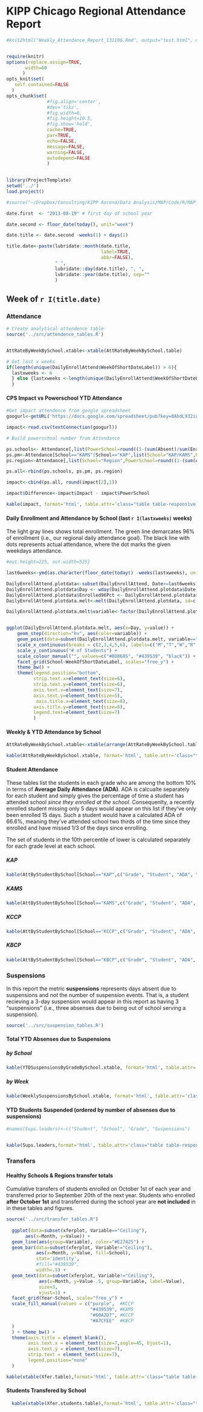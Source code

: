  KIPP Chicago Regional Attendance Report
========================================================
```r

#knit2html("Weekly_Attendance_Report_131106.Rmd", output="test.html", options=c('fragment_only', 'skip_style')); system('cp ./test.html ~/Sites/test.local/'); system('cp -r ./figure/* ~/Sites/test.local/figure/'); system('cd ~/Sites/test.local/ && python updateWarHTML.py')


require(knitr)
options(replace.assign=TRUE,
       width=60
      )
opts_knit$set(
   self.contained=FALSE
  )
opts_chunk$set( 
               #fig.align='center', 
               #dev='tikz', 
               #fig.width=8, 
               #fig.height=10.5, 
               #fig.show='hold', 
               cache=TRUE,
               par=TRUE,
               echo=FALSE,
               message=FALSE,
               warning=FALSE,
               autodepend=FALSE
               )
               
```


```r
library(ProjectTemplate)
setwd('../')
load.project()

#source("~/Dropbox/Consulting/KIPP Ascend/Data Analysis/MAP/Code/R/MAP_helper_functions.R")
```
```r
date.first  <- "2013-08-19" # first day of school year

date.second <- floor_date(today(), unit="week") 

date.title <- date.second -weeks(1) + days(1) 

title.date<-paste(lubridate::month(date.title, 
                                   label=TRUE, 
                                   abbr=FALSE),
                  " ",
                  lubridate::day(date.title), ", ", 
                  lubridate::year(date.title), sep=""
                  )
```
Week of `r I(title.date)`
--------------------------------------------------------
### Attendance

```r

# Create analytical attendence table
source('../src/attendence_tables.R')


AttRateByWeekBySchool.xtable<-xtable(AttRateByWeekBySchool.table)

# Get last x weeks
if(length(unique(DailyEnrollAttend$WeekOfShortDateLabel)) > 6){
  lastxweeks <- 6
  } else {lastxweeks <-length(unique(DailyEnrollAttend$WeekOfShortDateLabel))
  }
```
#### CPS Impact vs Powerschool YTD Attendance
 
```r

#Get impact attendence from google spreadsheet
googurl<-getURL('https://docs.google.com/spreadsheet/pub?key=0AhdL932iuhIIdHk3SFFSc2ZvUE9MZ1pKNldjZ0JLbXc&single=true&gid=6&range=A1%3AC7&output=csv')

impact<-read.csv(textConnection(googurl))

# Build powerschool number from Attendance 

ps.schools<- Attendance[,list(PowerSchool=round((1-(sum(Absent)/sum(Enrolled)))*100,1)), by=list(School)]
ps.pm<-Attendance[School=="KAMS"|School=="KAP",list(School="KAP/KAMS",PowerSchool=round((1-(sum(Absent)/sum(Enrolled)))*100,1))]
ps.region<-Attendance[,list(School="Region",PowerSchool=round((1-(sum(Absent)/sum(Enrolled)))*100,1))]

ps.all<-rbind(ps.schools, ps.pm, ps.region)

impact<-cbind(ps.all, round(impact[2],1))

impact$Difference<-impact$Impact - impact$PowerSchool

kable(impact, format='html', table.attr='class="table table-responsive table-hover table-condensed table-striped"', output=TRUE)
```



#### Daily Enrollment and Attendance by School (last `r I(lastxweeks)` weeks)
The light gray lines shows total enrollment. The green line demarcates 96% of enrollment (i.e., our regional daily attendance goal).  The black line with dots represents actual attendance, where the dot marks the given weekdays attendance.  
```r
#out.height=225, out.width=525}

last6weeks<-ymd(as.character(floor_date(today() -weeks(lastxweeks), unit="week")+1))

DailyEnrollAttend.plotdata<-subset(DailyEnrollAttend, Date>=last6weeks)
DailyEnrollAttend.plotdata$Day <- wday(DailyEnrollAttend.plotdata$Date)
DailyEnrollAttend.plotdata$Enrolled96Pct <- DailyEnrollAttend.plotdata$Enrolled*.96
DailyEnrollAttend.plotdata.melt<-melt(DailyEnrollAttend.plotdata, id=c("Date", "Day", "School", "WeekOfShortDateLabel"), measure.vars=c("Enrolled", "Enrolled96Pct", "Present"))

DailyEnrollAttend.plotdata.melt$variable<-factor(DailyEnrollAttend.plotdata.melt$variable, labels=c("Enrolled", "96% of Enrolled", "Attended"))


ggplot(DailyEnrollAttend.plotdata.melt, aes(x=Day, y=value)) + 
    geom_step(direction="hv", aes(color=variable)) + 
    geom_point(data=subset(DailyEnrollAttend.plotdata.melt, variable=="Attended"), color="black") +
    scale_x_continuous(breaks = c(2,3,4,5,6), labels=c("M","T","W","R","F")) + #Change numberd week days to lettered
    scale_y_continuous("# of Students") + 
    scale_colour_manual("", values=c("#8D8685", "#439539", "black")) +
    facet_grid(School~WeekOfShortDateLabel, scales="free_y") +
    theme_bw() + 
    theme(legend.position="bottom", 
          strip.text.x=element_text(size=6),
          strip.text.y=element_text(size=6),
          axis.text.x=element_text(size=7),
          axis.text.y=element_text(size=5),
           axis.title.x=element_text(size=8),
          axis.title.y=element_text(size=8),
          legend.text=element_text(size=7)
          )


```

#### Weekly & YTD Attendance by School

```r
AttRateByWeekBySchool.xtable<-xtable(arrange(AttRateByWeekBySchool.table, desc(AttRateByWeekBySchool.table[["Week of"]])))

kable(AttRateByWeekBySchool.xtable, format='html', table.attr='class="table table-responsive table-hover table-condensed table-striped"', output=TRUE)
```


#### Student Attendance 
These tables list the students in each grade who are  among the bottom 10% in terms of **Average Daily Attendance (ADA)**.  ADA is calcualte separately for each student and simply gives the percentage of time a student has attended school *since they enrolled at the school*. Consequenlty, a recently enrolled student missing only 5 days would appear on this list if they've only been enrolled 15 days.  Such a student would have a calculated ADA of 66.6%, meaning they've attended school two thirds of the time since they enrolled and have missed 1/3 of the days since enrolling. 

The set of students in the 10th percentile of lower is calculated separately for each grade level at each school.

##### KAP
```r
kable(AttByStudentBySchool[School=="KAP",c("Grade", "Student", "ADA", "ADA (prior month)", "Absences"), with=FALSE], format='html', table.attr='class="table table-responsive table-hover table-condensed table-striped"', output=TRUE)
```

##### KAMS
```r
kable(AttByStudentBySchool[School=="KAMS",c("Grade", "Student", "ADA", "ADA (prior month)", "Absences"), with=FALSE], format='html', table.attr='class="table table-responsive table-hover table-condensed table-striped"', output=TRUE)
```

##### KCCP
```r
kable(AttByStudentBySchool[School=="KCCP",c("Grade", "Student", "ADA", "ADA (prior month)", "Absences"), with=FALSE], format='html', table.attr='class="table table-responsive table-hover table-condensed table-striped"', output=TRUE)
```

##### KBCP
```r
kable(AttByStudentBySchool[School=="KBCP",c("Grade", "Student", "ADA", "ADA (prior month)", "Absences"), with=FALSE], format='html', table.attr='class="table table-responsive table-hover table-condensed table-striped"', output=TRUE)
```

### Suspensions
In this report the metric **suspensions** represents days absent due to suspensions and *not* the number of suspension events. That is, a student recieving a 3-day suspension would appear in this report as having 3 "suspensions" (i.e., three absenses due to being out of school serving a suspension).
```r

source('../src/suspension_tables.R')

```
#### Total YTD Absenses due to Suspensions 
##### by School 
```r
kable(YTDSuspensionsByGradeBySchool.xtable, format='html', table.attr='class="table table-responsive table-hover table-condensed table-striped"', output=TRUE,  row.names=FALSE)
```
##### by Week

```r
kable(WeeklySuspensionsBySchool.xtable, format='html', table.attr='class="table table-responsive table-hover table-condensed table-striped"', output=TRUE,  row.names=FALSE)
```

#### YTD Students Suspended (ordered by number of absenses due to suspensions)
```r

#names(Sups.leaders)<-c("Student", "School", "Grade", "Suspensions")


kable(Sups.leaders,format='html', table.attr='class="table table-responsive table-hover table-condensed table-striped"', output=TRUE,  row.names=FALSE)
```

### Transfers 
#### Healthy Schools & Regions transfer totals
Cumulative transfers of students enrolled on October 1st of each year and transferred prior to September 20th of the next year.  Students who enrolled **after October 1st** and transferred during the school year are **not included** in in these tables and figures. 
```r
source('../src/transfer_tables.R')
       
  ggplot(data=subset(xferplot, Variable=="Ceiling"), 
       aes(x=Month, y=Value)) + 
  geom_line(aes(group=Variable), color="#E27425") + 
  geom_bar(data=subset(xferplot, Variable!="Ceiling"), 
           aes(x=Month, y=Value, fill=School), 
           stat='identity',
           #fill="#439539", 
           width=.5) + 
  geom_text(data=subset(xferplot, Variable!="Ceiling"), 
            aes(x=Month, y=Value-.5, group=Variable, label=Value), 
            size=3,
            vjust=1) +
  facet_grid(Year~School, scale="free_y") +
  scale_fill_manual(values = c("purple",  #KCCP 
                               "#439539", #KAMS
                               "#60A2D7", #KCCP
                               "#A7CFEE"  #KBCP
  )
  ) + theme_bw() + 
  theme(axis.title = element_blank(),
        axis.text.x = element_text(size=7,angle=45, hjust=1),
        axis.text.y = element_text(size=7),
        strip.text = element_text(size=7),
        legend.position="none"
  )     

```
```r
kable(xtable(Xfer.table),format='html', table.attr='class="table table-responsive table-hover table-condensed table-striped"', output=TRUE,  row.names=FALSE)
```

#### Students Transfered by School
```r
  kable(xtable(Xfer.students.table),format='html', table.attr='class="table table-responsive table-hover table-condensed table-striped"', output=TRUE,  row.names=FALSE)
```

